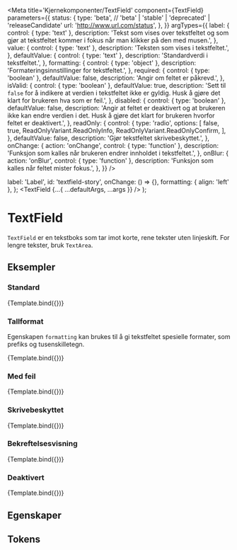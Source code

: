
<Meta
  title='Kjernekomponenter/TextField'
  component={TextField}
  parameters={{
    status: {
      type: 'beta', // 'beta' | 'stable' | 'deprecated' | 'releaseCandidate'
      url: 'http://www.url.com/status',
    },
  }}
  argTypes={{
    label: {
      control: { type: 'text' },
      description:
        'Tekst som vises over tekstfeltet og som gjør at tekstfeltet kommer i fokus når man klikker på den med musen.',
    },
    value: {
      control: { type: 'text' },
      description: 'Teksten som vises i tekstfeltet.',
    },
    defaultValue: {
      control: { type: 'text' },
      description: 'Standardverdi i tekstfeltet.',
    },
    formatting: {
      control: { type: 'object' },
      description: 'Formateringsinnstillinger for tekstfeltet.',
    },
    required: {
      control: { type: 'boolean' },
      defaultValue: false,
      description: 'Angir om feltet er påkrevd.',
    },
    isValid: {
      control: { type: 'boolean' },
      defaultValue: true,
      description:
        'Sett til `false` for å indikere at verdien i tekstfeltet ikke er gyldig. Husk å gjøre det klart for brukeren hva som er feil.',
    },
    disabled: {
      control: { type: 'boolean' },
      defaultValue: false,
      description:
        'Angir at feltet er deaktivert og at brukeren ikke kan endre verdien i det. Husk å gjøre det klart for brukeren hvorfor feltet er deaktivert.',
    },
    readOnly: {
      control: {
        type: 'radio',
        options: [
          false,
          true,
          ReadOnlyVariant.ReadOnlyInfo,
          ReadOnlyVariant.ReadOnlyConfirm,
        ],
      },
      defaultValue: false,
      description: 'Gjør tekstfeltet skrivebeskyttet.',
    },
    onChange: {
      action: 'onChange',
      control: { type: 'function' },
      description:
        'Funksjon som kalles når brukeren endrer innholdet i tekstfeltet.',
    },
    onBlur: {
      action: 'onBlur',
      control: { type: 'function' },
      description: 'Funksjon som kalles når feltet mister fokus.',
    },
  }}
/>

  label: 'Label',
  id: 'textfield-story',
  onChange: () => {},
  formatting: { align: 'left' },
};
  <TextField {...{ ...defaultArgs, ...args }} />
);

# TextField

<BetaBlock />

`TextField` er en tekstboks som tar imot korte, rene tekster uten linjeskift. For lengre tekster, bruk `TextArea`.

## Eksempler

### Standard

<Canvas>
  <Story name='Standard'>{Template.bind({})}</Story>
</Canvas>

### Tallformat

Egenskapen `formatting` kan brukes til å gi tekstfeltet spesielle formater, som prefiks og tusenskilletegn.

<Canvas>
  <Story
    name='Tallformat'
    args={{
      formatting: {
        number: {
          thousandSeparator: ' ',
          prefix: 'NOK ',
        },
      },
      defaultValue: 1000000,
    }}
  >
    {Template.bind({})}
  </Story>
</Canvas>

### Med feil

<Canvas>
  <Story
    name='Med feil'
    args={{ isValid: false }}
  >
    {Template.bind({})}
  </Story>
</Canvas>

### Skrivebeskyttet

<Canvas>
  <Story
    name='Skrivebeskyttet'
    args={{
      readOnly: ReadOnlyVariant.ReadOnlyInfo,
      value: 'Dette er en skrivebeskyttet tekst.',
    }}
  >
    {Template.bind({})}
  </Story>
</Canvas>

### Bekreftelsesvisning

<Canvas>
  <Story
    name='Bekreftelsesvisning'
    args={{
      readOnly: ReadOnlyVariant.ReadOnlyConfirm,
      value:
        'Dette er en bekreftelsesvisning av en tekst som er skrevet inn i et tekstfelt.',
    }}
  >
    {Template.bind({})}
  </Story>
</Canvas>

### Deaktivert

<Canvas>
  <Story
    name='Deaktivert'
    args={{ disabled: true }}
  >
    {Template.bind({})}
  </Story>
</Canvas>

## Egenskaper

<ArgsTable story='Standard' />

## Tokens

<TokensTable
  jsonKey='component.textfield'
  componentName='textfield'
  showPreview={false}
  description
/>
